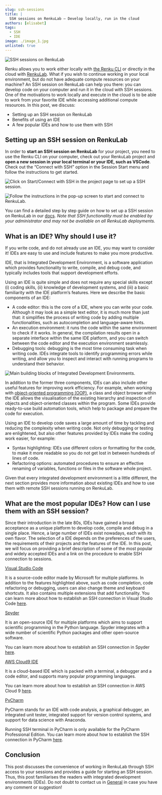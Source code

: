 ```yaml
---
slug: ssh-sessions
title: |
  SSH sessions on RenkuLab — Develop locally, run in the cloud
authors: [elisabet]
tags:
  - SSH
  - IDE
image: ./image_1.jpg
unlisted: true
---
```


![SSH sessions on RenkuLab](./image_1.jpg)

Renku allows you to work either locally with [the Renku CLI](https://renku.readthedocs.io/en/latest/how-to-guides/own_machine/index.html) or directly in the cloud with [RenkuLab](http://renkulab.io/). What if you wish to continue working in your local environment, but do not have adequate compute resources on your machine? An SSH session on RenkuLab can help you there: you can develop code on your computer and run it in the cloud with SSH sessions. One of the motivations to work locally and execute in the cloud is to be able to work from your favorite IDE while accessing additional compute resources. In this post, we discuss:

- Setting up an SSH session on RenkuLab
- Benefits of using an IDE
- A few popular IDEs and how to use them with SSH

<!-- truncate -->

## Setting up an SSH session on RenkuLab

In order to **start an SSH session on RenkuLab** for your project, you need to use the Renku CLI on your computer, check out your RenkuLab project and **open a new session in your local terminal or your IDE, such as VSCode**. Check out the “Connect with SSH” option in the Session Start menu and follow the instructions to get started.

![Click on Start/Connect with SSH in the project page to set up a SSH session.](./image_2.jpg)

![Follow the instructions in the pop-up screen to start and connect to RenkuLab.](./image_3.jpg)

You can find a detailed step by step guide on how to set up a SSH session on RenkuLab in our [docs](https://renku.readthedocs.io/en/stable/how-to-guides/renkulab/ssh-into-sessions.html). _Note that SSH functionality must be enabled by your administrator and may not be available on all RenkuLab deployments._

## What is an IDE? Why should I use it?

If you write code, and do not already use an IDE, you may want to consider it! IDEs are easy to use and include features to make you more productive.

IDE, that is Integrated Development Environment, is a software application which provides functionality to write, compile, and debug code, and typically includes tools that support development efforts.

Using an IDE is quite simple and does not require any special skills except (i) coding skills, (ii) knowledge of development systems, and (iii) a basic familiarity with the IDE platform’s features. Here we describe the basic components of an IDE:

- A code editor: this is the core of a IDE, where you can write your code. Although it may look as a simple text editor, it is much more than just that: it simplifies the process of writing code by adding multiple functionalities, such as autocompletion and language-aware hints.
- An execution environment: it runs the code within the same environment to check if it works. In general, the compilation results open in a separate interface within the same IDE platform, and you can switch between the code editor and the execution environment seamlessly.
- Debugging tools: debugging is the most time consuming task when writing code. IDEs integrate tools to identify programming errors while writing, and allow you to inspect and interact with running programs to understand their behavior.

![Main building blocks of Integrated Development Environments.](./image_4.png)

In addition to the former three components, IDEs can also include other useful features for improving work efficiency. For example, when working with [object-oriented programming (OOP)](https://en.wikipedia.org/wiki/Object-oriented_programming), a class and object browser within the IDE allows the visualisation of the existing hierarchy and inspection of objects and object-oriented classes within the program. Some IDEs provide ready-to-use build automation tools, which help to package and prepare the code for execution.

Using an IDE to develop code saves a large amount of time by tackling and reducing the complexity when writing code. Not only debugging or testing are enlightened, but also other features provided by IDEs make the coding work easier, for example:

- Syntax highlighting: IDEs use different colors or formatting for the code, to make it more readable so you do not get lost in between hundreds of lines of code.
- Refactoring options: automated procedures to ensure an effective renaming of variables, functions or files in the software whole project.

Given that every integrated development environment is a little different, the next section provides more information about existing IDEs and how to use them with remote SSH sessions running on RenkuLab.

## What are the most popular IDEs? How can I use them with an SSH session?

Since their introduction in the late 80s, IDEs have gained a broad acceptance as a unique platform to develop code, compile and debug in a single place. Hence, a large number of IDEs exist nowadays, each with its own flavor. The selection of a IDE depends on the preferences of the users, the requirements of their projects and the features of the IDE. In this post, we will focus on providing a brief description of some of the most popular and widely accepted IDEs and a link on the procedure to enable SSH connection to sessions.

[Visual Studio Code](https://code.visualstudio.com/)

It is a source-code editor made by Microsoft for multiple platforms. In addition to the features highlighted above, such as code completion, code refactoring or debugging, users can also change theme and keyboard shortcuts. It also contains multiple extensions that add functionality. You can learn more about how to establish an SSH connection in Visual Studio Code [here](https://code.visualstudio.com/docs/remote/ssh).

[Spyder](https://www.spyder-ide.org/)

It is an open-source IDE for multiple platforms which aims to support scientific programming in the Python language. Spyder integrates with a wide number of scientific Python packages and other open-source software.

You can learn more about how to establish an SSH connection in Spyder [here](https://mazzine.medium.com/how-to-connect-your-spyder-ide-to-an-external-ipython-kernel-with-ssh-putty-tunnel-e1c679e44154).

[AWS Cloud9 IDE](https://aws.amazon.com/cloud9/)

It is a cloud-based IDE which is packed with a terminal, a debugger and a code editor, and supports many popular programming languages.

You can learn more about how to establish an SSH connection in AWS Cloud 9 [here](https://docs.aws.amazon.com/cloud9/latest/user-guide/create-environment-ssh.html).

[PyCharm](https://www.jetbrains.com/pycharm/)

PyCharm stands for an IDE with code analysis, a graphical debugger, an integrated unit tester, integrated support for version control systems, and support for data science with Anaconda.

Running SSH terminal in PyCharm is only available for the PyCharm Professional Edition. You can learn more about how to establish the SSH connection in PyCharm [here](https://www.jetbrains.com/help/pycharm/running-ssh-terminal.html).

## Conclusion

This post discusses the convenience of working in RenkuLab through SSH access to your sessions and provides a guide for starting an SSH session. Thus, this post familiarises the readers with integrated development environments (IDEs). Do not doubt to contact us in [General](https://renku.discourse.group/c/general/1) in case you have any comment or suggestion!
